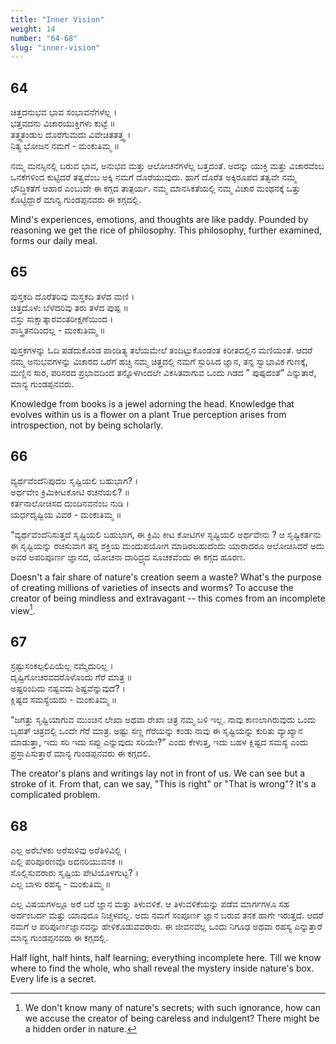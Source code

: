 ```yaml
---
title: "Inner Vision"
weight: 14
number: "64-68"
slug: "inner-vision"
---
```


## 64

ಚಿತ್ತದನುಭವ ಭಾವ ಸಂಭಾವನೆಗಳೆಲ್ಲ ।  
ಭತ್ತವದನು ವಿಚಾರಯುಕ್ತಿಗಳು ಕುಟ್ಟೆ ॥  
ತತ್ತ್ವತಂಡುಲ ದೊರೆಗುಮದು ವಿವೇಚಿತತತ್ತ್ವ ।  
ನಿತ್ಯ ಭೋಜನ ನಮಗೆ - ಮಂಕುತಿಮ್ಮ ॥

ನಮ್ಮ ಮನಸ್ಸಿನಲ್ಲಿ ಬರುವ ಭಾವ, ಅನುಭವ ಮತ್ತು ಆಲೋಚನೆಗಳೆಲ್ಲ ಬತ್ತದಂತೆ. ಅದನ್ನು ಯುಕ್ತಿ ಮತ್ತು ವಿಚಾರವೆಂಬ ಒನಕೆಗಳಿಂದ ಕುಟ್ಟಿದರೆ ತತ್ವವೆಂಬ ಅಕ್ಕಿ ನಮಗೆ ದೊರೆಯುವುದು. ಹಾಗೆ ದೊರೆತ ಅಕ್ಕಿರೂಪದ ತತ್ವವೇ ನಮ್ಮ ಭೌದ್ಧಿಕತೆಗೆ ಆಹಾರ ಎಂಬುದೇ ಈ ಕಗ್ಗದ ತಾತ್ಪರ್ಯ. ನಮ್ಮ ಮಾನಸಿಕತೆಯಲ್ಲಿ ನಮ್ಮ ವಿಚಾರ ಮಂಥನಕ್ಕೆ ಒತ್ತು ಕೊಟ್ಟಿದ್ದಾರೆ ಮಾನ್ಯ ಗುಂಡಪ್ಪನವರು ಈ ಕಗ್ಗದಲ್ಲಿ.

Mind's experiences, emotions, and thoughts are like paddy. Pounded by reasoning we get the rice of philosophy. This philosophy, further examined, forms our daily meal.

## 65

ಪುಸ್ತಕದಿ ದೊರೆತರಿವು ಮಸ್ತಕದಿ ತಳೆದ ಮಣಿ ।  
ಚಿತ್ತದೊಳು ಬೆಳೆದರಿವು ತರು ತಳೆದ ಪುಷ್ಪ ॥  
ವಸ್ತು ಸಾಕ್ಷಾತ್ಕಾರವಂತರೀಕ್ಷಣೆಯಿಂದ ।  
ಶಾಸ್ತ್ರಿತನದಿಂದಲ್ಲ - ಮಂಕುತಿಮ್ಮ ॥

ಪುಸ್ತಕಗಳನ್ನು ಓದಿ ಪಡೆದುಕೊಂಡ ಪಾಂಡಿತ್ಯ ತಲೆಯಮೇಲೆ ತಂದಿಟ್ಟುಕೊಂಡಂತ ಕಿರೀತದಲ್ಲಿನ ಮಣಿಯಂತೆ. ಆದರೆ ನಮ್ಮ ಅನುಭವಗಳನ್ನು ವಿಚಾರದ ಒರೆಗೆ ಹಚ್ಚಿ ನಮ್ಮ ಚಿತ್ತದಲ್ಲಿ ನಮಗೆ ಸ್ಫುರಿಸಿದ ಜ್ಞಾನ, ತನ್ನ ಸ್ವಾಭಾವಿಕ ಗುಣಕ್ಕೆ, ಮಣ್ಣಿನ ಸಾರ, ಪರಿಸರದ ಪ್ರಭಾವದಿಂದ ತನ್ನೊಳಗಿಂದಲೇ ವಿಕಸಿತವಾಗುವ ಒಂದು ಗಿಡದ ” ಪುಷ್ಪದಂತೆ” ಎನ್ನುತಾರೆ, ಮಾನ್ಯ ಗುಂಡಪ್ಪನವರು.

Knowledge from books is a jewel adorning the head. Knowledge that evolves within us is a flower on a plant True perception arises from introspection, not by being scholarly.

## 66

ವ್ಯರ್ಥವೆಂದೆನಿಪುದಲ ಸೃಷ್ಟಿಯಲಿ ಬಹುಭಾಗ? ।  
ಅರ್ಥವೇಂ ಕ್ರಿಮಿಕೀಟಕೋಟಿ ರಚನೆಯಲಿ? ॥  
ಕರ್ತನಾಲೋಚಿಸದ ದುಂದಿನವನೆಂಬ ನುಡಿ ।  
ಯರ್ಧದೃಷ್ಟಿಯ ವಿವರ - ಮಂಕುತಿಮ್ಮ ॥

“ವ್ಯರ್ಥವೆಂದೆನಿಸುತ್ತದೆ ಸೃಷ್ಟಿಯಲಿ ಬಹುಭಾಗ, ಈ ಕ್ರಿಮಿ ಕೀಟ ಕೋಟಿಗಳ ಸೃಷ್ಟಿಯಲಿ ಅರ್ಥವೇನು ? ಆ ಸೃಷ್ಟಿಕರ್ತನು ಈ ಸೃಷ್ಟಿಯನ್ನು ರಚಿಸುವಾಗ ತನ್ನ ಶಕ್ತಿಯ ದುಂದುಪಯೋಗ ಮಾಡಿರಬಹುದೆಂದು ಯಾರಾದರೂ ಆಲೋಚಿಸಿದರೆ ಅದು ಅವರ ಅಪರಿಪೂರ್ಣ ಜ್ಞಾನದ, ಯೋಚನಾ ದಾರಿದ್ರ್ಯದ ಸೂಚಕವೆಂದು ಈ ಕಗ್ಗದ ಹೂರಣ.

Doesn't a fair share of nature's creation seem a waste? What's the purpose of creating millions of varieties of insects and worms? To accuse the creator of being mindless and extravagant -- this comes from an incomplete view[^23].

## 67

ಸ್ರಷ್ಟುಸಂಕಲ್ಪಲಿಪಿಯೆಲ್ಲ ನಮ್ಮೆದುರಿಲ್ಲ ।  
ದೃಷ್ಟಿಗೋಚರವದರೊಳೊಂದು ಗೆರೆ ಮಾತ್ರ ॥  
ಅಷ್ಟರಿಂದಿದು ನಷ್ಟವದು ಶಿಷ್ಟವೆನ್ನುವುದೆ? ।  
ಕ್ಲಿಷ್ಟದ ಸಮಸ್ಯೆಯದು - ಮಂಕುತಿಮ್ಮ ॥

“ಜಗತ್ತು ಸೃಷ್ಟಿಯಾಗುವ ಮುಂಚಿನ ಲೇಖಾ ಅಥವಾ ರೇಖಾ ಚಿತ್ರ ನಮ್ಮ ಬಳಿ ಇಲ್ಲ. ನಾವು ಕಾಣಲಾಗಿರುವುದು ಒಂದು ಬೃಹತ್ ಚಿತ್ರದಲ್ಲಿ ಒಂದೇ ಗೆರೆ ಮಾತ್ರ. ಅಷ್ಟು ಸಣ್ಣ ಗೆರೆಯನ್ನು ಕಂಡು ನಾವು ಈ ಸೃಷ್ಟಿಯನ್ನು ಕುರಿತು ವ್ಯಾಖ್ಯಾನ ಮಾಡುತ್ತಾ, ಇದು ಸರಿ ಇದು ಸಪ್ಪು ಎನ್ನುವುದು ಸರಿಯೇ?” ಎಂದು ಕೇಳುತ್ತ, ಇದು ಬಹಳ ಕ್ಲಿಷ್ಟದ ಸಮಸ್ಯೆ ಎಂದು ಪ್ರಸ್ತಾಪಿಸುತ್ತಾರೆ ಮಾನ್ಯ ಗುಂಡಪ್ಪನವರು ಈ ಕಗ್ಗದಲಿ.

The creator's plans and writings lay not in front of us. We can see but a stroke of it. From that, can we say, "This is right" or "That is wrong"? It's a complicated problem.

## 68

ಎಲ್ಲ ಅರೆಬೆಳಕು ಅರೆಸುಳಿವು ಅರೆತಿಳಿವಿಲ್ಲಿ ।  
ಎಲ್ಲಿ ಪರಿಪೂರಣವೊ ಅದನರಿಯುವನಕ ॥  
ಸೊಲ್ಲಿಸುವರಾರು ಸೃಷ್ಟಿಯ ಪೇಟಿಯೊಳಗುಟ್ಟ? ।  
ಎಲ್ಲ ಬಾಳು ರಹಸ್ಯ - ಮಂಕುತಿಮ್ಮ ॥

ಎಲ್ಲ ವಿಷಯಗಳಲ್ಲೂ ಅರೆ ಬರೆ ಜ್ಞಾನ ಮತ್ತು ತಿಳುವಳಿಕೆ. ಆ ತಿಳುವಳಿಕೆಯನ್ನು ಪಡೆವ ಮಾರ್ಗಗಳೂ ಸಹ ಅರ್ದಂಬರ್ದ ಮತ್ತು ಯಾವುದೂ ನಿಚ್ಚಳವಲ್ಲ. ಅದು ನಮಗೆ ಸಂಪೂರ್ಣ ಜ್ಞಾನ ಬರುವ ತನಕ ಹಾಗೇ ಇರುತ್ತದೆ. ಆದರೆ ನಮಗೆ ಆ ಪರಿಪೂರ್ಣಜ್ಞಾನವನ್ನು ಹೇಳಿಕೊಡುವವರಾರು. ಈ ಜೀವನವೆಲ್ಲ ಒಂದು ನಿಗೂಢ ಅಥವಾ ರಹಸ್ಯ ಎನ್ನುತ್ತಾರೆ ಮಾನ್ಯ ಗುಂಡಪ್ಪನವರು ಈ ಕಗ್ಗದಲ್ಲಿ.

Half light, half hints, half learning; everything incomplete here. Till we know where to find the whole, who shall reveal the mystery inside nature's box. Every life is a secret.

[^23]:
    We don't know many of nature's secrets; with such ignorance, how can we accuse
    the creator of being careless and indulgent? There might be a hidden order in nature.
